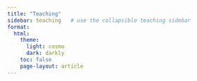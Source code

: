```yaml
---
title: "Teaching"
sidebar: teaching   # use the collapsible teaching sidebar
format: 
  html:
    theme:
      light: cosmo
      dark: darkly
    toc: false
    page-layout: article  
---
```


